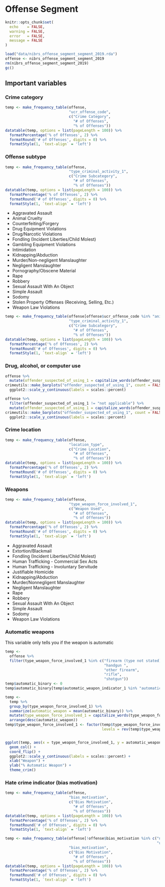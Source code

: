 # Offense Segment

```r
knitr::opts_chunk$set(
  echo    = FALSE,
  warning = FALSE,
  error   = FALSE,
  message = FALSE
)
```

```r
load("data/nibrs_offense_segment_segment_2019.rda")
offense <- nibrs_offense_segment_segment_2019
rm(nibrs_offense_segment_segment_2019)
gc()
```




## Important variables

### Crime category

```r

temp <- make_frequency_table(offense,
                             "ucr_offense_code",
                             c("Crime Category",
                               "# of Offenses",
                               "% of Offenses"))
datatable(temp, options = list(pageLength = 100)) %>%
  formatPercentage('% of Offenses', 2) %>% 
  formatRound('# of Offenses', digits = 0) %>%
  formatStyle(1, `text-align` = 'left')
```

### Offense subtype

```r

temp <- make_frequency_table(offense,
                             "type_criminal_activity_1",
                             c("Crime Subcategory",
                               "# of Offenses",
                               "% of Offenses"))
datatable(temp, options = list(pageLength = 100)) %>%
  formatPercentage('% of Offenses', 2) %>%
  formatRound('# of Offenses', digits = 0) %>%
  formatStyle(1, `text-align` = 'left') 
```

* Aggravated Assault
* Animal Cruelty
* Counterfeiting/Forgery
* Drug Equipment Violations
* Drug/Narcotic Violations
* Fondling (Incident Liberties/Child Molest)
* Gambling Equipment Violations
* Intimidation
* Kidnapping/Abduction
* Murder/Non-negligent Manslaughter
* Negligent Manslaughter
* Pornography/Obscene Material
* Rape
* Robbery
* Sexual Assault With An Object
* Simple Assault
* Sodomy
* Stolen Property Offenses (Receiving, Selling, Etc.)
* Weapon Law Violations

```r

temp <- make_frequency_table(offense[offense$ucr_offense_code %in% "animal cruelty", ],
                             "type_criminal_activity_1",
                             c("Crime Subcategory",
                               "# of Offenses",
                               "% of Offenses"))
datatable(temp, options = list(pageLength = 100)) %>%
  formatPercentage('% of Offenses', 2) %>%
  formatRound('# of Offenses', digits = 0) %>%
  formatStyle(1, `text-align` = 'left')
```

### Drug, alcohol, or computer use

```r
offense %>%
  mutate(offender_suspected_of_using_1 = capitalize_words(offender_suspected_of_using_1)) %>%
crimeutils::make_barplots("offender_suspected_of_using_1", count = FALSE, ylab = "% of Offenses") +
  ggplot2::scale_y_continuous(labels = scales::percent)
```

```r
offense %>%
  filter(offender_suspected_of_using_1 != "not applicable") %>%
  mutate(offender_suspected_of_using_1 = capitalize_words(offender_suspected_of_using_1)) %>%
crimeutils::make_barplots("offender_suspected_of_using_1", count = FALSE, ylab = "% of Offenses") +
  ggplot2::scale_y_continuous(labels = scales::percent)
```

### Crime location

```r

temp <- make_frequency_table(offense,
                             "location_type",
                             c("Crime Location",
                               "# of Offenses",
                               "% of Offenses"))
datatable(temp, options = list(pageLength = 100)) %>%
  formatPercentage('% of Offenses', 2) %>%
  formatRound('# of Offenses', digits = 0) %>%
  formatStyle(1, `text-align` = 'left')
```

### Weapons

```r

temp <- make_frequency_table(offense,
                             "type_weapon_force_involved_1",
                             c("Weapon Used",
                               "# of Offenses",
                               "% of Offenses"))
datatable(temp, options = list(pageLength = 100)) %>%
  formatPercentage('% of Offenses', 2) %>%
  formatRound('# of Offenses', digits = 0) %>%
  formatStyle(1, `text-align` = 'left')
```

* Aggravated Assault
* Extortion/Blackmail
* Fondling (Incident Liberties/Child Molest)
* Human Trafficking - Commercial Sex Acts
* Human Trafficking - Involuntary Servitude
* Justifiable Homicide
* Kidnapping/Abduction
* Murder/Nonnegligent Manslaughter
* Negligent Manslaughter
* Rape
* Robbery
* Sexual Assault With An Object
* Simple Assault
* Sodomy
* Weapon Law Violations

### Automatic weapons

This variable only tells you if the weapon is automatic 

```r
temp <- 
  offense %>%
  filter(type_weapon_force_involved_1 %in% c("firearm (type not stated)",
                                             "handgun ",
                                             "other firearm",
                                             "rifle",
                                             "shotgun"))
temp$automatic_binary <- 0
temp$automatic_binary[temp$automatic_weapon_indicator_1 %in% "automatic weapon"] <- 1

temp <- 
  temp %>%
  group_by(type_weapon_force_involved_1) %>%
  summarize(automatic_weapon = mean(automatic_binary)) %>%
  mutate(type_weapon_force_involved_1 = capitalize_words(type_weapon_force_involved_1)) %>%
  arrange(desc(automatic_weapon))
temp$type_weapon_force_involved_1 <- factor(temp$type_weapon_force_involved_1, 
                                            levels = rev(temp$type_weapon_force_involved_1))


ggplot(temp, aes(x = type_weapon_force_involved_1, y = automatic_weapon)) +
  geom_col() +
  coord_flip() + 
  ggplot2::scale_y_continuous(labels = scales::percent) + 
  xlab("Weapon") +
  ylab("% Automatic Weapon") + 
  theme_crim()

```

### Hate crime indicator (bias motivation)

```r

temp <- make_frequency_table(offense,
                             "bias_motivation",
                             c("Bias Motivation",
                               "# of Offenses",
                               "% of Offenses"))
datatable(temp, options = list(pageLength = 100)) %>%
  formatPercentage('% of Offenses', 2) %>%
  formatRound('# of Offenses', digits = 0) %>%
  formatStyle(1, `text-align` = 'left')
```


```r

temp <- make_frequency_table(offense[!offense$bias_motivation %in% c("no bias motivation",
                                                                     "unknown bias motivation"),],
                             "bias_motivation",
                             c("Bias Motivation",
                               "# of Offenses",
                               "% of Offenses"))
datatable(temp, options = list(pageLength = 100)) %>%
  formatPercentage('% of Offenses', 2) %>%
  formatRound('# of Offenses', digits = 0) %>%
  formatStyle(1, `text-align` = 'left')
```